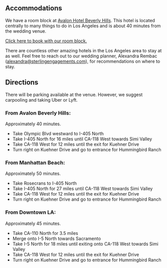 ## Accommodations

We have a room block at [Avalon Hotel Beverly Hills](https://www.avalon-hotel.com/beverly-hills/). This hotel is located centrally to many things to do in Los Angeles and is about 40 minutes from the wedding venue.

[Click here to book with our room block.](https://gc.synxis.com/rez.aspx?Hotel=1919&Chain=5154&arrive=5/22/2020&depart=5/24/2020&adult=1&child=0&group=052220NEWM)

There are countless other amazing hotels in the Los Angeles area to stay at as well. Feel free to reach out to our wedding planner, Alexandra Rembac (alexandra@sterlingengagements.com), for recommendations on where to stay.

## Directions

There will be parking available at the venue. However, we suggest carpooling and taking Uber or Lyft.

### **From Avalon Beverly Hills**:

Approximately 40 minutes.

- Take Olympic Blvd westward to I-405 North
- Take I-405 North for 16 miles until CA-118 West towards Simi Valley
- Take CA-118 West for 12 miles until the exit for Kuehner Drive
- Turn right on Kuehner Drive and go to entrance for Hummingbird Ranch

### **From Manhattan Beach**:

Approximately 50 minutes.

- Take Rosecrans to I-405 North
- Take I-405 North for 27 miles until CA-118 West towards Simi Valley
- Take CA-118 West for 12 miles until the exit for Kuehner Drive
- Turn right on Kuehner Drive and go to entrance for Hummingbird Ranch

### **From Downtown LA**:

Approximately 45 minutes.

- Take CA-110 North for 3.5 miles
- Merge onto I-5 North towards Sacramento
- Take I-5 North for 18 miles until exiting onto CA-118 West towards Simi Valley
- Take CA-118 West for 12 miles until the exit for Kuehner Drive
- Turn right on Kuehner Drive and go to entrance for Hummingbird Ranch

